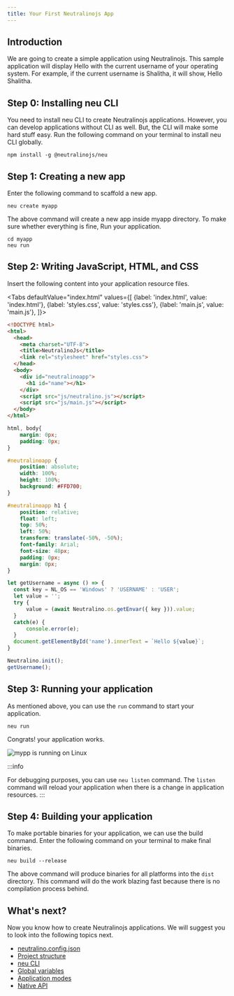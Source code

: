 ```yaml
---
title: Your First Neutralinojs App
---
```



## Introduction

We are going to create a simple application using Neutralinojs. This sample application will display Hello with the
current username of your operating system. For example, if the current username is Shalitha, it will show, Hello Shalitha.

## Step 0: Installing neu CLI
You need to install neu CLI to create Neutralinojs applications. However, you can develop applications without CLI as well.
But, the CLI will make some hard stuff easy. Run the following command on your terminal to install neu CLI globally.
```
npm install -g @neutralinojs/neu
```

## Step 1: Creating a new app

Enter the following command to scaffold a new app.

```
neu create myapp
```

The above command will create a new app inside myapp directory. To make sure whether everything is fine, Run your application.
```
cd myapp
neu run
```

## Step 2: Writing JavaScript, HTML, and CSS
Insert the following content into your application resource files.

<Tabs
  defaultValue="index.html"
  values={[
    {label: 'index.html', value: 'index.html'},
    {label: 'styles.css', value: 'styles.css'},
    {label: 'main.js', value: 'main.js'},
  ]}>
  <TabItem value="index.html">

  ```html
  <!DOCTYPE html>
  <html>
    <head>
      <meta charset="UTF-8">
      <title>NeutralinoJs</title>
      <link rel="stylesheet" href="styles.css">
    </head>
    <body>
      <div id="neutralinoapp">
        <h1 id="name"></h1>
      </div>
      <script src="js/neutralino.js"></script>
      <script src="js/main.js"></script>
    </body>
  </html>
  ```

  </TabItem>
  <TabItem value="styles.css">

  ```css
  html, body{
      margin: 0px;
      padding: 0px;
  }

  #neutralinoapp {
      position: absolute;
      width: 100%;
      height: 100%;
      background: #FFD700;
  }

  #neutralinoapp h1 {
      position: relative;
      float: left;
      top: 50%;
      left: 50%;
      transform: translate(-50%, -50%);
      font-family: Arial;
      font-size: 48px;
      padding: 0px;
      margin: 0px;
  }
  ```

  </TabItem>
  <TabItem value="main.js">

  ```js
  let getUsername = async () => {
    const key = NL_OS == 'Windows' ? 'USERNAME' : 'USER';
    let value = '';
    try {
        value = (await Neutralino.os.getEnvar({ key })).value;
    }
    catch(e) {
        console.error(e);
    }
    document.getElementById('name').innerText = `Hello ${value}`;
  }

  Neutralino.init();
  getUsername();
  ```

  </TabItem>
</Tabs>

## Step 3: Running your application

As mentioned above, you can use the `run` command to start your application.
```
neu run
```
Congrats! your application works.

![mypp is running on Linux](../assets/myapp-running-linux.png)

:::info

For debugging purposes, you can use `neu listen` command.
The `listen` command will reload your application when there is a change in application resources.
:::

## Step 4: Building your application 
To make portable binaries for your application, we can use the build command.
Enter the following command on your terminal to make final binaries. 

```
neu build --release
```

The above command will produce binaries for all platforms into the `dist` directory.
This command will do the work blazing fast because there is no compilation process behind.

## What's next?
Now you know how to create Neutralinojs applications. We will suggest you to look into the
following topics next.

- [neutralino.config.json](../developer-environment/neutralino.config.json)
- [Project structure](../developer-environment/project-structure)
- [neu CLI](../developer-environment/cli)
- [Global variables](../developer-environment/global-variables)
- [Application modes](../developer-environment/modes)
- [Native API](../api/app)
